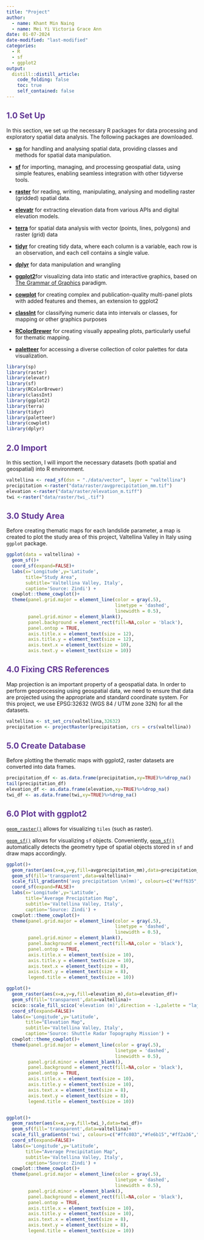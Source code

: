 ```yaml
---
title: "Project"
author:
  - name: Khant Min Naing
  - name: Mei Yi Victoria Grace Ann
date: 01-07-2024
date-modified: "last-modified"
categories:
  - R
  - sf
  - ggplot2
output:
  distill::distill_article:
    code_folding: false
    toc: true
    self_contained: false
---
```


::: {style="color: #603494;"}
## 1.0 Set Up {style="color: #603494;"}
:::

In this section, we set up the necessary R packages for data processing and exploratory spatial data analysis. The following packages are downloaded.

-   [**sp**](https://cran.r-project.org/web/packages/sp/index.html) for handling and analysing spatial data, providing classes and methods for spatial data manipulation.

-   [**sf**](https://cran.r-project.org/web/packages/sf/index.html) for importing, managing, and processing geospatial data, using simple features, enabling seamless integration with other tidyverse tools.

-   [**raster**](https://cran.r-project.org/web/packages/raster/index.html) for reading, writing, manipulating, analysing and modelling raster (gridded) spatial data.

-   [**elevatr**](https://cran.r-project.org/web/packages/elevatr/index.html) for extracting elevation data from various APIs and digital elevation models.

-   [**terra**](https://cran.r-project.org/web/packages/terra/index.html) for spatial data analysis with vector (points, lines, polygons) and raster (grid) data

-   [**tidyr**](https://cran.r-project.org/web/packages/tidyr/index.html) for creating tidy data, where each column is a variable, each row is an observation, and each cell contains a single value.

-   [**dplyr**](https://cran.r-project.org/web/packages/dplyr/index.html) for data manipulation and wrangling

-   [**ggplot2**](https://cran.r-project.org/web/packages/ggplot2/index.html)for visualizing data into static and interactive graphics, based on [The Grammar of Graphics](https://www.amazon.com/Grammar-Graphics-Statistics-Computing/dp/0387245448/ref=as_li_ss_tl) paradigm.

-   [**cowplot**](https://cran.r-project.org/web/packages/cowplot/vignettes/introduction.html) for creating complex and publication-quality multi-panel plots with added features and themes, an extension to ggplot2

-   [**classInt**](https://cran.r-project.org/web/packages/classInt/index.html) for classifying numeric data into intervals or classes, for mapping or other graphics purposes

-   [**RColorBrewer**](https://cran.r-project.org/web/packages/RColorBrewer/index.html) for creating visually appealing plots, particularly useful for thematic mapping.

-   [**paletteer**](https://cran.r-project.org/web/packages/paletteer/index.html) for accessing a diverse collection of color palettes for data visualization.

```r
library(sp)
library(raster) 
library(elevatr)
library(sf)
library(RColorBrewer)
library(classInt)
library(ggplot2)
library(terra)
library(tidyr)
library(paletteer)
library(cowplot)
library(dplyr)
```

::: {style="color: #603494;"}
## 2.0 Import {style="color: #603494;"}
:::

In this section, I will import the necessary datasets (both spatial and geospatial) into R environment.

```r
valtellina <- read_sf(dsn = "./data/vector", layer = "valtellina")
precipitation <-raster("data/raster/avgprecipitation_mm.tif")
elevation <-raster("data/raster/elevation_m.tiff")
twi <-raster("data/raster/twi_.tif")

```

::: {style="color: #603494;"}
## 3.0 Study Area {style="color: #603494;"}
:::

Before creating thematic maps for each landslide parameter, a map is created to plot the study area of this project, Valtellina Valley in Italy using `ggplot` package.

```r
ggplot(data = valtellina) +
  geom_sf()+
  coord_sf(expand=FALSE)+
  labs(x='Longitude',y='Latitude',
       title="Study Area",
       subtitle='Valtellina Valley, Italy',
       caption='Source: Zindi') +
  cowplot::theme_cowplot()+
  theme(panel.grid.major = element_line(color = gray(.5),
                                        linetype = 'dashed',
                                        linewidth = 0.5),
        panel.grid.minor = element_blank(),
        panel.background = element_rect(fill=NA,color = 'black'),
        panel.ontop = TRUE,
        axis.title.x = element_text(size = 12), 
        axis.title.y = element_text(size = 12),
        axis.text.x = element_text(size = 10),
        axis.text.y = element_text(size = 10))
```

::: {style="color: #603494;"}
## 4.0 Fixing CRS References {style="color: #603494;"}
:::

Map projection is an important property of a geospatial data. In order to perform geoprocessing using geospatial data, we need to ensure that data are projected using the appropriate and standard coordinate system. For this project, we use EPSG:32632 (WGS 84 / UTM zone 32N) for all the datasets.

```r

valtellina <- st_set_crs(valtellina,32632)
precipitation <- projectRaster(precipitation, crs = crs(valtellina))
```

::: {style="color: #603494;"}
## 5.0 Create Database {style="color: #603494;"}
:::

Before plotting the thematic maps with ggplot2, raster datasets are converted into data frames.

```r

precipitation_df <- as.data.frame(precipitation,xy=TRUE)%>%drop_na()
tail(precipitation_df)
elevation_df <- as.data.frame(elevation,xy=TRUE)%>%drop_na()
twi_df <- as.data.frame(twi,xy=TRUE)%>%drop_na()
```

::: {style="color: #603494;"}
## 6.0 Plot with ggplot2 {style="color: #603494;"}
:::

[`geom_raster()`](https://ggplot2.tidyverse.org/reference/geom_tile.html) allows for visualizing `tiles` (such as raster).

[`geom_sf()`](https://ggplot2.tidyverse.org/reference/ggsf.html) allows for visualizing `sf` objects. Conveniently, [`geom_sf()`](https://ggplot2.tidyverse.org/reference/ggsf.html) automatically detects the geometry type of spatial objects stored in `sf` and draw maps accordingly.

```r

ggplot()+
  geom_raster(aes(x=x,y=y,fill=avgprecipitation_mm),data=precipitation_df)+
  geom_sf(fill='transparent',data=valtellina)+
  scale_fill_gradientn('avg precipitation \n(mm)', colours=c("#eff635","#e4c838","#99bf3e","#61adab","#5071ea","#4225df","#3310a2"))+
  coord_sf(expand=FALSE)+
  labs(x='Longitude',y='Latitude',
       title="Average Precipitation Map",
       subtitle='Valtellina Valley, Italy',
       caption='Source: Zindi') +
  cowplot::theme_cowplot()+
  theme(panel.grid.major = element_line(color = gray(.5),
                                        linetype = 'dashed',
                                        linewidth = 0.5),
        panel.grid.minor = element_blank(),
        panel.background = element_rect(fill=NA,color = 'black'),
        panel.ontop = TRUE,
        axis.title.x = element_text(size = 10), 
        axis.title.y = element_text(size = 10),
        axis.text.x = element_text(size = 8),
        axis.text.y = element_text(size = 8),
        legend.title = element_text(size = 10))

ggplot()+
  geom_raster(aes(x=x,y=y,fill=elevation_m),data=elevation_df)+
  geom_sf(fill='transparent',data=valtellina)+
  scico::scale_fill_scico('elevation (m)',direction = -1,palette = "lajolla")+
  coord_sf(expand=FALSE)+
  labs(x='Longitude',y='Latitude',
       title="Elevation Map",
       subtitle='Valtellina Valley, Italy',
       caption='Source: Shuttle Radar Topography Mission') +
  cowplot::theme_cowplot()+
  theme(panel.grid.major = element_line(color = gray(.5),
                                        linetype = 'dashed',
                                        linewidth = 0.5),
        panel.grid.minor = element_blank(),
        panel.background = element_rect(fill=NA,color = 'black'),
        panel.ontop = TRUE,
        axis.title.x = element_text(size = 10), 
        axis.title.y = element_text(size = 10),
        axis.text.x = element_text(size = 8),
        axis.text.y = element_text(size = 8),
        legend.title = element_text(size = 10))


ggplot()+
  geom_raster(aes(x=x,y=y,fill=twi_),data=twi_df)+
  geom_sf(fill='transparent',data=valtellina)+
  scale_fill_gradientn('twi', colours=c("#ffc803","#fe6b15","#ff2a36","#fd0275","#9d00d7","#0000fe"))+
  coord_sf(expand=FALSE)+
  labs(x='Longitude',y='Latitude',
       title="Average Precipitation Map",
       subtitle='Valtellina Valley, Italy',
       caption='Source: Zindi') +
  cowplot::theme_cowplot()+
  theme(panel.grid.major = element_line(color = gray(.5),
                                        linetype = 'dashed',
                                        linewidth = 0.5),
        panel.grid.minor = element_blank(),
        panel.background = element_rect(fill=NA,color = 'black'),
        panel.ontop = TRUE,
        axis.title.x = element_text(size = 10), 
        axis.title.y = element_text(size = 10),
        axis.text.x = element_text(size = 8),
        axis.text.y = element_text(size = 8),
        legend.title = element_text(size = 10))
```
